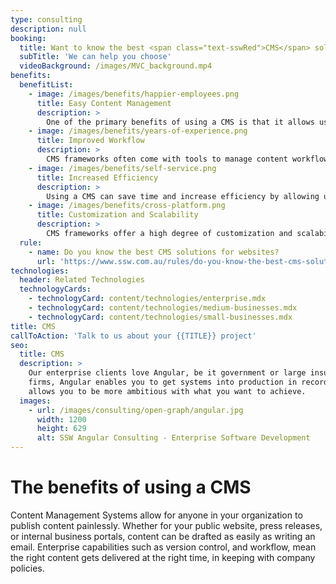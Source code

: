 ```yaml
---
type: consulting
description: null
booking:
  title: Want to know the best <span class="text-sswRed">CMS</span> solutions for your website?
  subTitle: 'We can help you choose'
  videoBackground: /images/MVC_background.mp4
benefits:
  benefitList:
    - image: /images/benefits/happier-employees.png
      title: Easy Content Management
      description: >
        One of the primary benefits of using a CMS is that it allows users to create and manage website content easily, without requiring any technical expertise. CMS users can create new pages, upload images and videos, and publish content without having to write any code or rely on IT support.
    - image: /images/benefits/years-of-experience.png
      title: Improved Workflow
      description: >
        CMS frameworks often come with tools to manage content workflow, including content approval processes and version control. These features make it easier for teams to collaborate on content creation and ensure that the right content is published at the right time.
    - image: /images/benefits/self-service.png
      title: Increased Efficiency
      description: >
        Using a CMS can save time and increase efficiency by allowing users to reuse content across multiple pages, automate publishing processes, and easily update content as needed.
    - image: /images/benefits/cross-platform.png
      title: Customization and Scalability
      description: >
        CMS frameworks offer a high degree of customization and scalability, allowing users to create custom templates, modules, and plugins to suit their specific needs. This makes it easier to expand and grow a website or content repository as the organization's needs change over time.
  rule:
    - name: Do you know the best CMS solutions for websites?
      url: 'https://www.ssw.com.au/rules/do-you-know-the-best-cms-solutions-for-websites/'
technologies:
  header: Related Technologies
  technologyCards:
    - technologyCard: content/technologies/enterprise.mdx
    - technologyCard: content/technologies/medium-businesses.mdx
    - technologyCard: content/technologies/small-businesses.mdx
title: CMS
callToAction: 'Talk to us about your {{TITLE}} project'
seo:
  title: CMS
  description: >
    Our enterprise clients love Angular, be it government or large insurance
    firms, Angular enables you to get systems into production in record time and
    allows you to be more ambitious with what you want to achieve.
  images:
    - url: /images/consulting/open-graph/angular.jpg
      width: 1200
      height: 629
      alt: SSW Angular Consulting - Enterprise Software Development
---
```


# The benefits of using a **CMS**

Content Management Systems allow for anyone in your organization to publish content painlessly. Whether for your public website, press releases, or internal business portals, content can be drafted as easily as writing an email. Enterprise capabilities such as version control, and workflow, mean the right content gets delivered at the right time, in keeping with company policies.
